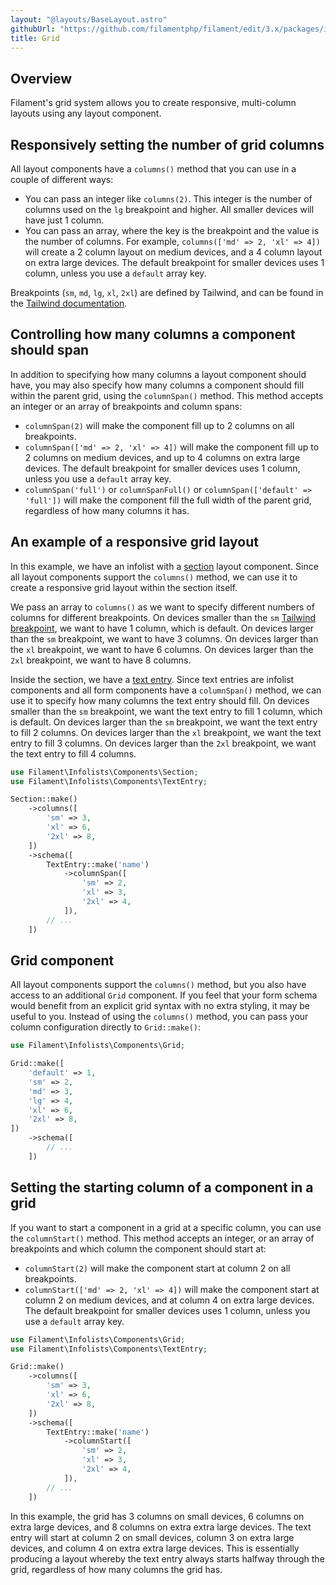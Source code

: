 ```yaml
---
layout: "@layouts/BaseLayout.astro"
githubUrl: "https://github.com/filamentphp/filament/edit/3.x/packages/infolists/docs/04-layout/02-grid.md"
title: Grid
---
```


## Overview

Filament's grid system allows you to create responsive, multi-column layouts using any layout component.

## Responsively setting the number of grid columns

All layout components have a `columns()` method that you can use in a couple of different ways:

- You can pass an integer like `columns(2)`. This integer is the number of columns used on the `lg` breakpoint and higher. All smaller devices will have just 1 column.
- You can pass an array, where the key is the breakpoint and the value is the number of columns. For example, `columns(['md' => 2, 'xl' => 4])` will create a 2 column layout on medium devices, and a 4 column layout on extra large devices. The default breakpoint for smaller devices uses 1 column, unless you use a `default` array key.

Breakpoints (`sm`, `md`, `lg`, `xl`, `2xl`) are defined by Tailwind, and can be found in the [Tailwind documentation](https://tailwindcss.com/docs/responsive-design#overview).

## Controlling how many columns a component should span

In addition to specifying how many columns a layout component should have, you may also specify how many columns a component should fill within the parent grid, using the `columnSpan()` method. This method accepts an integer or an array of breakpoints and column spans:

- `columnSpan(2)` will make the component fill up to 2 columns on all breakpoints.
- `columnSpan(['md' => 2, 'xl' => 4])` will make the component fill up to 2 columns on medium devices, and up to 4 columns on extra large devices. The default breakpoint for smaller devices uses 1 column, unless you use a `default` array key.
- `columnSpan('full')` or `columnSpanFull()` or `columnSpan(['default' => 'full'])` will make the component fill the full width of the parent grid, regardless of how many columns it has.

## An example of a responsive grid layout

In this example, we have an infolist with a [section](section) layout component. Since all layout components support the `columns()` method, we can use it to create a responsive grid layout within the section itself.

We pass an array to `columns()` as we want to specify different numbers of columns for different breakpoints. On devices smaller than the `sm` [Tailwind breakpoint](https://tailwindcss.com/docs/responsive-design#overview), we want to have 1 column, which is default. On devices larger than the `sm` breakpoint, we want to have 3 columns. On devices larger than the `xl` breakpoint, we want to have 6 columns. On devices larger than the `2xl` breakpoint, we want to have 8 columns.

Inside the section, we have a [text entry](../entries/text). Since text entries are infolist components and all form components have a `columnSpan()` method, we can use it to specify how many columns the text entry should fill. On devices smaller than the `sm` breakpoint, we want the text entry to fill 1 column, which is default. On devices larger than the `sm` breakpoint, we want the text entry to fill 2 columns. On devices larger than the `xl` breakpoint, we want the text entry to fill 3 columns. On devices larger than the `2xl` breakpoint, we want the text entry to fill 4 columns.

```php
use Filament\Infolists\Components\Section;
use Filament\Infolists\Components\TextEntry;

Section::make()
    ->columns([
        'sm' => 3,
        'xl' => 6,
        '2xl' => 8,
    ])
    ->schema([
        TextEntry::make('name')
            ->columnSpan([
                'sm' => 2,
                'xl' => 3,
                '2xl' => 4,
            ]),
        // ...
    ])
```

## Grid component

All layout components support the `columns()` method, but you also have access to an additional `Grid` component. If you feel that your form schema would benefit from an explicit grid syntax with no extra styling, it may be useful to you. Instead of using the `columns()` method, you can pass your column configuration directly to `Grid::make()`:

```php
use Filament\Infolists\Components\Grid;

Grid::make([
    'default' => 1,
    'sm' => 2,
    'md' => 3,
    'lg' => 4,
    'xl' => 6,
    '2xl' => 8,
])
    ->schema([
        // ...
    ])
```

## Setting the starting column of a component in a grid

If you want to start a component in a grid at a specific column, you can use the `columnStart()` method. This method accepts an integer, or an array of breakpoints and which column the component should start at:

- `columnStart(2)` will make the component start at column 2 on all breakpoints.
- `columnStart(['md' => 2, 'xl' => 4])` will make the component start at column 2 on medium devices, and at column 4 on extra large devices. The default breakpoint for smaller devices uses 1 column, unless you use a `default` array key.

```php
use Filament\Infolists\Components\Grid;
use Filament\Infolists\Components\TextEntry;

Grid::make()
    ->columns([
        'sm' => 3,
        'xl' => 6,
        '2xl' => 8,
    ])
    ->schema([
        TextEntry::make('name')
            ->columnStart([
                'sm' => 2,
                'xl' => 3,
                '2xl' => 4,
            ]),
        // ...
    ])
```

In this example, the grid has 3 columns on small devices, 6 columns on extra large devices, and 8 columns on extra extra large devices. The text entry will start at column 2 on small devices, column 3 on extra large devices, and column 4 on extra extra large devices. This is essentially producing a layout whereby the text entry always starts halfway through the grid, regardless of how many columns the grid has.
